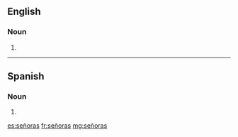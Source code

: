 {{also|senoras|Señoras}}
==English==

===Noun===
{{head|en|noun plural form}}

# {{plural of|señora|lang=en}}

----

==Spanish==

===Noun===
{{head|es|noun form|g=f-p}}

# {{plural of|señora|lang=es}}

[[es:señoras]]
[[fr:señoras]]
[[mg:señoras]]